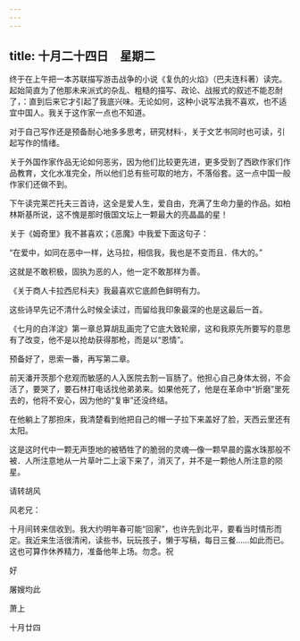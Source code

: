 ```yaml
---
---
---
```

title: 十月二十四日　星期二
---




终于在上午把一本苏联描写游击战争的小说《复仇的火焰》（巴夫连科著）读完。起始简直为了他那未来派式的杂乱、粗糙的描写、政论、战报式的叙述不能忍耐了，：直到后来它才引起了我底兴味。无论如何，这种小说写法我不喜欢，也不适宜中国人。我关于这作家一点也不知道。



对于自己写作还是预备耐心地多多思考，研究材料·，关于文艺书同时也可读，引起写作的情绪。

关于外国作家作品无论如何恶劣，因为他们比较更先进，更多受到了西欧作家们作品教育，文化水准完全，所以他们总有些可取的地方，不落俗套。这一点中国一般作家们还做不到。



下午读完莱芒托夫三首诗，这全是爱人生，爱自由，充满了生命力量的作品。如柏林斯基所说，这不愧是那时俄国文坛上一颗最大的亮晶晶的星！

关于《姆奇里》我不甚喜欢；《恶魔》中我爱下面这句子：

“在爱中，如同在恶中一样，达马拉，相信我，我也是不变而且．伟大的。”

这就是不敢积极，固执为恶的人，他一定不敢那样为善。

《关于商人卡拉西尼科夫》我最喜欢它底颜色鲜明有力。

这些诗早先记不清什么时候全读过，而留给我印象最深的也是这最后一首。



《七月的白洋淀》第一章总算胡乱画完了它底大致轮廓，这和我原先所要写的意思有了改变，他不是以抢劫获得那枪，而是以“恩情”。

预备好了，思索一番，再写第二章。

前天潘开茨那个悲观而敏感的人入医院去割一盲肠了。他担心自己身体太弱，不会活了，要哭了，要石林打电话找他弟弟来。如果他死了，他是在革命中“折磨”里死去的，他将不安心，因为他的“复审”还没终结。

在他躺上了那担床，我清楚看到他把自己的帽一子拉下来盖好了脸，天西云里还有太阳。

这是这时代中一颗无声堕地的被牺牲了的脆弱的灵魂―像一颗早晨的露水珠那般不被．人所注意地从一片草叶二上滚下来了，消灭了，并不是一颗他人所注意的陨星。



请转胡风

风老兄：

十月间转来信收到。我大约明年春可能“回家”，也许先到北平，要看当时情形而定。我近来生活很清闲，读些书，玩玩孩子，懒于写稿，每日三餐……如此而已。这也可算作休养精力，准备他年上场。勿念。祝

好

屠嫂均此

萧上

十月廿四